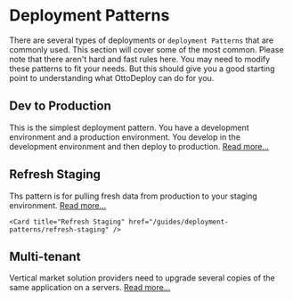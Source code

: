 
# Deployment Patterns

There are several types of deployments or `deployment Patterns` that are commonly used. This section will cover some of the most common. Please note that there aren't hard and fast rules here. You may need to modify these patterns to fit your needs. But this should give you a good starting point to understanding what OttoDeploy can do for you.

## Dev to Production

This is the simplest deployment pattern. You have a development environment and a production environment. You develop in the development environment and then deploy to production. [Read more...](/guides/deployments/dev-to-prod)

<Cards>
	<Card title="Dev to Prod" href="/guides/deployment-patterns/dev-to-prod" />
</Cards>

## Refresh Staging

Ths pattern is for pulling fresh data from production to your staging environment. [Read more...](/guides/deployments/refresh-staging)

<Cards>

    <Card title="Refresh Staging" href="/guides/deployment-patterns/refresh-staging" />

</Cards>

## Multi-tenant

Vertical market solution providers need to upgrade several copies of the same application on a servers. [Read more...](/guides/deployments/multi-tenant)

<Cards>
	<Card title="Multi-tenant" href="/guides/deployment-patterns/multi-tenant" />
</Cards>
